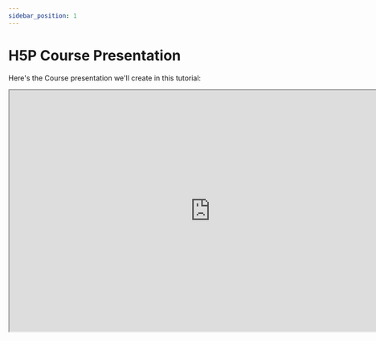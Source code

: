 ```yaml
---
sidebar_position: 1
---
```


# H5P Course Presentation

Here's the Course presentation we'll create in this tutorial:

<iframe
  class="edlib-iframe"
  title="H5P Course presentation: History of Computer Games"
  width="800"
  height="480"
  src="https://www.edlib.com/s/resources/002d10d8-9d9d-44b0-8d4c-c5067c344770"
/>
<div class="text--center">
<em>H5P Course presentation: History of Computer Games</em>
<br/>
<br/>
</div>

The Course presentation content type allows you to create a slide-based presentation of your learning material. Elements such as slide titles, links, pictures, audio and video clips, as well as various quiz types can be embedded seamlessly right into the presentation for a richer learning experience.

:::tip
You can interact with the above H5P Course presentation. Navigate between the slides by using the navigation bar below the slides.
:::

## When To Use Course Presentations
Course presentation enables you to author and deliver your course material directly in your browser. Course presentations contain slides where you can add various multimedia and interactive elements to engage the learner.

Course presentations are used when you want to package a piece of learning content in a structured and interactive format. Learners swipe through slides to experience the learning material while solving various quizzes or watching videos along the way.  

Try Course presentations as an alternative to presenting your learning content as Powerpoint presentations, PDFs or text-based web pages. Course presentations are very flexible to use, as they are simple to create, publish and edit.

### Step 1: Topic
We'll choose video games as the topic for our Course presentation. We'll use the Wikipedia article about the [history of video games](https://en.wikipedia.org/wiki/History_of_video_games) as background material for our Course presentation.

Let's create three slides, with a test at the end:

- Slide 1: Brief history of computer games
- Slide 2: 2D games
- Slide 3: 3D games
- Summary

### Step 2: Creating a Course Presentation
Select the New content option and choose Course presentation from the list of content types:

<div class="text--center">
    <img class="edlib-image" alt="H5P content type selector" src="/img/course-presentation1.png" />
    <br/>
    <em>Image: H5P content type selector</em>
</div>

### Step 3: Course Presentation Editor
The Course presentation editor should now appear. When starting to edit a Course presentation the editor looks like this:

<div class="text--center">
    <img class="edlib-image" alt="Blank H5P Course presentation editor" src="/img/course-presentation2.png" />
    <br/>
    <em>Image: Blank H5P Course presentation editor</em>
    <br/>
    <br/>
</div>

In this tutorial, we'll focus on creating the Course presentation content. The content creation happens in the top part of the editor, so we'll only focus on this for now.

The Course presentation editor is WYSIWYG. The end-user view of the Course presentation will look very similar to the editor's view.

### Step 4: Slide 1
We'll start by adding a slide in the slides panel to the left. The slide titles can be used to navigate between the slides. You can remove the slides panel entirely by pressing the Remove slides button. However, this action cannot be undone.

Press the  button to open the "Slides" menu. Press the pen next to "No title"  to add a slide title. Use "History of Computer Games" as the title. Now we can move on to adding some images. 

We add the images by using the  button in the top toolbar. Press this button, drag it to where you want the image to be placed and drop it there. A dialog will automatically open. Press the  button, browse to where you saved the image and select it for upload.

Resize the image by pulling in the lower right corner of the image. Make the image slightly smaller in size. You can move the image by using drag and drop. Place it in the top right corner.

To finish slide 1, we'll add the following text, which is paraphrased from the Wikipedia article:

"_The history of video games began in the 1950s and 1960s as computer scientists began designing simple games and simulations on mainframe computers, with MIT's Spacewar! in 1962 as one of the first such games to be played with a video display. The early 1970s brought the first consumer-ready video game hardware: the first home video game console, the Magnavox Odyssey, and the first arcade video games from Atari, Computer Space and Pong, the latter of which was later made into a home console version. Numerous companies sprang up to capture Pong's success in both the arcade and the home by creating clones of the game, causing a market contraction in 1978 due to over saturation and lack of innovation._" 

Use the Text tool  to add a block of text to the slide. Once you have dropped the text box, a dialog will appear. Insert the text above in the Edit text dialog.

We have now finished slide 1 and you should have something similar to this:

<div class="text--center">
    <img class="edlib-image" alt="Slide 1 providing an overview of the history of video games" src="/img/course-presentation4.png" />
    <br/>
    <em>Image: Slide 1 providing an overview of the history of video games</em>
    <br/>
    <br/>
</div>

### Step 5: Slide 2
Press the  button in the lower right corner of the editor to add another slide. 

Slide 2 will contain information about 2D games. Add the slide title "2D Platformer Games" in the slides panel. 

We'll search for relevant images in the public domain and use them. We add the images by using the  button in the top toolbar. Drag the images onto the slide and upload the images. Press Done, then resize the image so you have something like this:

<div class="text--center">
    <img class="edlib-image" alt="Slide 2 with some 2D platformer screenshots and accompanying text" src="/img/course-presentation5.png" />
    <br/>
    <em>Image: Slide 2 with some 2D platformer screenshots and accompanying text</em>
    <br/>
    <br/>
</div>

To finish slide 2, we'll add the following text, which is also paraphrased from the Wikipedia article:

"_A platform game (often simplified as platformer or jump 'n' run games) is a video game genre and subgenre of action games in which the core objective is to move the player character between points in a rendered environment. Platform games are characterized by their level design featuring uneven terrain and suspended platforms of varying height that requires use of the player character's abilities, such as jumping and climbing, to navigate the player's environment and reach their goal. Other acrobatic maneuvers may factor into the gameplay as well, such as swinging from objects such as vines or grappling hooks, jumping off walls, air dashing, gliding through the air, being shot from cannons or bouncing from springboards or trampolines. Games where jumping is automated completely, such as 3D games in The Legend of Zelda series, fall outside of the genre._"

As on slide 1, use the Text tool  to add a text box to the slide. Once you have dropped the text box, a dialog will appear. Insert the text above in the Edit text dialog.

You can navigate between slides by pressing the slide titles in the slides panel or by using the navigation bar. 

### Step 6: Slide 3
Press the  button to add the third slide. Slide 3 will describe 3D games. Add the slide title Uses in the slides panel. 

Again, we'll use text and images to deliver our message. Unlike the previous slides, we'll place the images on both sides of the slide with the text sitting in the middle. Insert the two images together with the appropriate license information and place and resize them accordingly.

The text we'll use, is again paraphrased from the Wikipedia article:

"_With the advent of 3D accelerated graphics, video games could expand beyond the typically sprite-based 2D graphics of older graphics technologies to describe a view frequently more true to reality and lifelike than their predecessors. Perspective projection has also been used in some earlier titles to present a 3D view from a fixed (and thus somewhat less hardware-intensive) perspective with a limited ability to move._"

Use the Text tool  to add a block of text to the slide. Once you have dropped the text box, a dialog will appear. Insert the text above in the Edit text dialog. Press Done when you're finished. Press Done. then resize and place the link box so you have something like this:

<div class="text--center">
    <img class="edlib-image" alt="Slide 3 with example screenshots of popular 3D games" src="/img/course-presentation6.png" />
    <br/>
    <em>Image: Slide 3 with example screenshots of popular 3D games</em>
    <br/>
    <br/>
</div>

We're now finished with slide 3. Finally, we'll add a Summary to finish the Course presentation.

### Step 7: Slide 4
Press the  button to add a fourth and final slide. Add the slide title Summary in the slides panel. 

The Summary will allow the learner to make an interactive summary of the most important aspects of the previous three slides.

On the toolbar, press the  button and drag a summary onto the slide. Creating a Summary is covered in this tutorial. Once you have dropped the Summary, the editor will appear. Now we'll add statements to the Summary. Press the Add statements button to add two more statement groups. In the Summary editor, the top statement in a statement group is always the correct one. 

Introduction text:

- Choose the correct statement.

Statement group 1: 

- They started to make computer games after the year 2000
- 2D games are more complex than 3D games to make
- 3D games normally use sprites to display animations
- 3D games require dedicated video graphic chips for better performance
- Only 3D games can have perspective

Press Done when you have added the statements. Then position and resize the Summary so you'll have something like this:

<div class="text--center">
    <img class="edlib-image" alt="Slide 4 displaying the end-of-slide Summary activity" src="/img/course-presentation8.png" />
    <br/>
    <em>Image: Slide 4 displaying the end-of-slide Summary activity</em>
    <br/>
    <br/>
</div>

### Step 8: Finishing Up
At the bottom of the editor, you'll find the Enable show solution buttons option. In this context, the option does not have any effect.

:::info 
We are continuously trying to improve Edlib's documentation. If you have any questions or suggestions then don't hesitate to join us in [discussing](https://github.com/cerpus/Edlib/discussions/7) Edlib's &mdash;ongoing and future&mdash; development. Likewise, feel free to submit [issues and enhancement](https://github.com/cerpus/Edlib/issues) requests. Your help is appreciated :wink:
:::